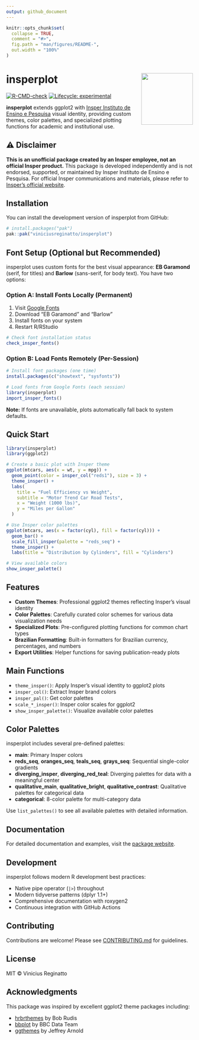 ```yaml
---
output: github_document
---
```


<!-- README.md is generated from README.Rmd. Please edit that file -->

```r
knitr::opts_chunk$set(
  collapse = TRUE,
  comment = "#>",
  fig.path = "man/figures/README-",
  out.width = "100%"
)
```

# insperplot <img src="man/figures/logo.png" align="right" height="139" />

<!-- badges: start -->
[![R-CMD-check](https://github.com/viniciusreginatto/insperplot/actions/workflows/R-CMD-check.yaml/badge.svg)](https://github.com/viniciusreginatto/insperplot/actions/workflows/R-CMD-check.yaml)
[![Lifecycle: experimental](https://img.shields.io/badge/lifecycle-experimental-orange.svg)](https://lifecycle.r-lib.org/articles/stages.html#experimental)
<!-- badges: end -->

**insperplot** extends ggplot2 with [Insper Instituto de Ensino e Pesquisa](https://www.insper.edu.br/) visual identity, providing custom themes, color palettes, and specialized plotting functions for academic and institutional use.

## ⚠️ Disclaimer

**This is an unofficial package created by an Insper employee, not an official Insper product.** This package is developed independently and is not endorsed, supported, or maintained by Insper Instituto de Ensino e Pesquisa. For official Insper communications and materials, please refer to [Insper's official website](https://www.insper.edu.br/).

## Installation

You can install the development version of insperplot from GitHub:

```r
# install.packages("pak")
pak::pak("viniciusreginatto/insperplot")
```

## Font Setup (Optional but Recommended)

insperplot uses custom fonts for the best visual appearance: **EB Garamond** (serif, for titles) and **Barlow** (sans-serif, for body text). You have two options:

### Option A: Install Fonts Locally (Permanent)

1. Visit [Google Fonts](https://fonts.google.com)
2. Download "EB Garamond" and "Barlow"
3. Install fonts on your system
4. Restart R/RStudio

```r
# Check font installation status
check_insper_fonts()
```

### Option B: Load Fonts Remotely (Per-Session)

```r
# Install font packages (one time)
install.packages(c("showtext", "sysfonts"))

# Load fonts from Google Fonts (each session)
library(insperplot)
import_insper_fonts()
```

**Note:** If fonts are unavailable, plots automatically fall back to system defaults.

## Quick Start

```r
library(insperplot)
library(ggplot2)

# Create a basic plot with Insper theme
ggplot(mtcars, aes(x = wt, y = mpg)) +
  geom_point(color = insper_col("reds1"), size = 3) +
  theme_insper() +
  labs(
    title = "Fuel Efficiency vs Weight",
    subtitle = "Motor Trend Car Road Tests",
    x = "Weight (1000 lbs)",
    y = "Miles per Gallon"
  )

# Use Insper color palettes
ggplot(mtcars, aes(x = factor(cyl), fill = factor(cyl))) +
  geom_bar() +
  scale_fill_insper(palette = "reds_seq") +
  theme_insper() +
  labs(title = "Distribution by Cylinders", fill = "Cylinders")

# View available colors
show_insper_palette()
```

## Features

- **Custom Themes**: Professional ggplot2 themes reflecting Insper's visual identity
- **Color Palettes**: Carefully curated color schemes for various data visualization needs
- **Specialized Plots**: Pre-configured plotting functions for common chart types
- **Brazilian Formatting**: Built-in formatters for Brazilian currency, percentages, and numbers
- **Export Utilities**: Helper functions for saving publication-ready plots

## Main Functions

- `theme_insper()`: Apply Insper's visual identity to ggplot2 plots
- `insper_col()`: Extract Insper brand colors
- `insper_pal()`: Get color palettes
- `scale_*_insper()`: Insper color scales for ggplot2
- `show_insper_palette()`: Visualize available color palettes

## Color Palettes

insperplot includes several pre-defined palettes:

- **main**: Primary Insper colors
- **reds_seq**, **oranges_seq**, **teals_seq**, **grays_seq**: Sequential single-color gradients
- **diverging_insper**, **diverging_red_teal**: Diverging palettes for data with a meaningful center
- **qualitative_main**, **qualitative_bright**, **qualitative_contrast**: Qualitative palettes for categorical data
- **categorical**: 8-color palette for multi-category data

Use `list_palettes()` to see all available palettes with detailed information.

## Documentation

For detailed documentation and examples, visit the [package website](https://viniciusreginatto.github.io/insperplot/).

## Development

insperplot follows modern R development best practices:

- Native pipe operator (`|>`) throughout
- Modern tidyverse patterns (dplyr 1.1+)
- Comprehensive documentation with roxygen2
- Continuous integration with GitHub Actions

## Contributing

Contributions are welcome! Please see [CONTRIBUTING.md](CONTRIBUTING.md) for guidelines.

## License

MIT © Vinicius Reginatto

## Acknowledgments

This package was inspired by excellent ggplot2 theme packages including:

- [hrbrthemes](https://github.com/hrbrmstr/hrbrthemes) by Bob Rudis
- [bbplot](https://github.com/bbc/bbplot) by BBC Data Team
- [ggthemes](https://github.com/jrnold/ggthemes) by Jeffrey Arnold
